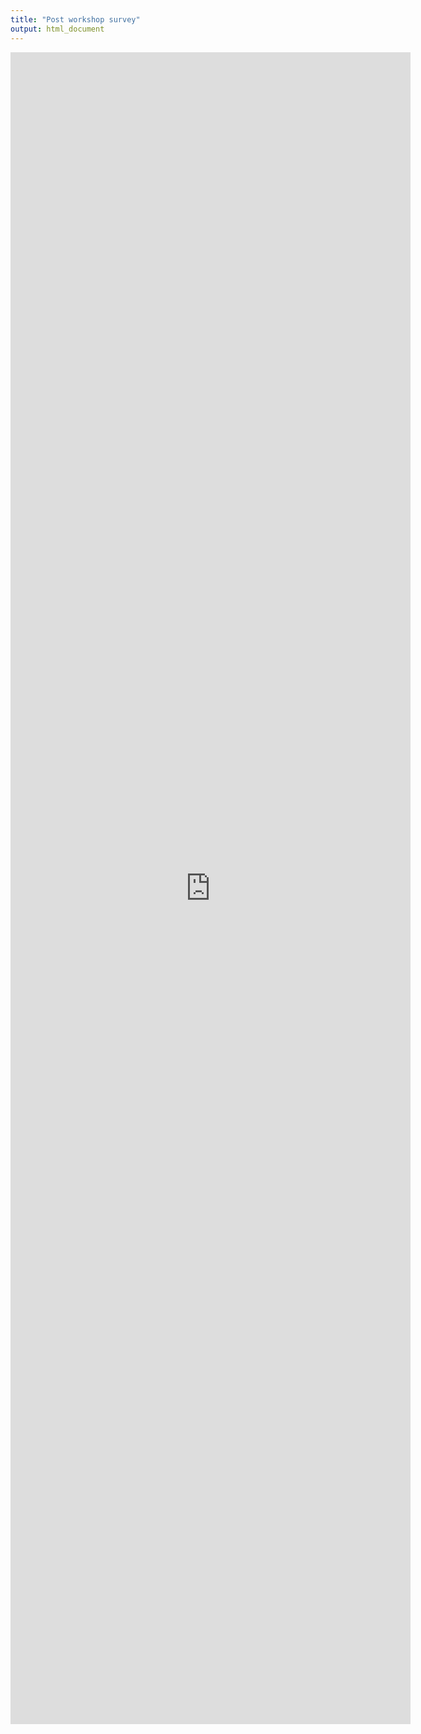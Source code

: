 ```yaml
---
title: "Post workshop survey"
output: html_document
---
```


<iframe src="https://docs.google.com/forms/d/e/1FAIpQLSfW1wgPuEaQ3nYKtupiK4RRJ_1tHLcDCqhqMuPtChYUqkUzRg/viewform?embedded=true" width="640" height="2675" frameborder="0" marginheight="0" marginwidth="0">Loading…</iframe>